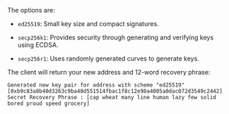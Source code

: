 The options are:

- `ed25519`: Small key size and compact signatures. 

- `secp256k1`: Provides security through generating and verifying keys using ECDSA. 

- `secp256r1`: Uses randomly generated curves to generate keys.


The client will return your new address and 12-word recovery phrase:

```
Generated new key pair for address with scheme "ed25519" [0xb9c83a8b40d3263c9ba40d551514fbac1f8c12e98a4005a0dac072d3549c2442]
Secret Recovery Phrase : [cap wheat many line human lazy few solid bored proud speed grocery]
```